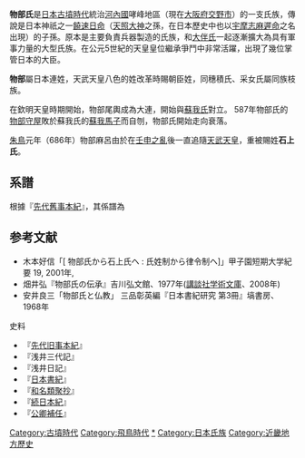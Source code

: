 {{日本氏族
|家名=物部氏
<!-- |家紋= 家紋的畫像 -->
|本姓=物部連→物部[[朝臣|朝臣]]
|家祖=物部十千根
|種別=[[神別|神別]]（[[天神_(日本神話)|天神]]）
|出身地=[[河内國|河内國]][[哮峰|哮峰]]
|根拠地=[[河内國|河内國]][[哮峰|哮峰]]<br/>[[大和國|大和國]]等地
|人物=[[物部麁鹿火|物部麁鹿火]]<br/>[[物部尾輿|物部尾輿]]<br/>[[物部守屋|物部守屋]]
|支流=
|始祖=[[饒速日命|饒速日命]]|後裔=[[#石上氏|石上朝臣]]<br/>[[穗積氏|穗積朝臣]]<br/>[[采女氏|采女朝臣]]<br/>[[高岡氏#高岡氏（丹後）|高岳首]]<br/>[[熊野國造|熊野國造]]<br/>[[石見國造|石見國造]]金子氏（[[社家|社家]]、[[華族|華族]]（[[男爵|男爵]]））<br/>[[厚東氏|厚東氏]]（[[武家|武家]]）<br/>[[曾禰氏|曾禰氏]]（[[武家|武家]]） 等。}}
'''物部氏'''是[[日本|日本]][[古墳時代|古墳時代]]統治[[河內國|河內國]]哮峰地區（現在[[大阪府|大阪府]][[交野市|交野市]]）的一支氏族，傳說是日本神祇之一[[饒速日命|饒速日命]]（[[天照大神|天照大神]]之孫，在日本歷史中也以[[宇摩志麻遲命|宇摩志麻遲命]]之名出現）的子孫。原本是主要負責兵器製造的氏族，和[[大伴氏|大伴氏]]一起逐漸擴大為具有軍事力量的大型氏族。在公元5世紀的天皇皇位繼承爭鬥中非常活躍，出現了幾位掌管日本的大臣。

'''物部'''屬日本連姓，天武天皇八色的姓改革時賜朝臣姓，同穗積氏、采女氏屬同族枝族。

在欽明天皇時期開始，物部尾輿成為大連，開始與[[蘇我氏|蘇我氏]]對立。 587年物部氏的[[物部守屋|物部守屋]]敗於蘇我氏的[[蘇我馬子|蘇我馬子]]而自刎，物部氏開始走向衰落。

[[朱鳥|朱鳥]]元年（686年）物部麻呂由於在[[壬申之亂|壬申之亂]]後一直追隨[[天武天皇|天武天皇]]，重被賜姓'''石上氏'''。

==系譜==
根據『[[先代舊事本紀|先代舊事本紀]]』，其係譜為
    
{{chart/start}}
{{chart | | | | | | | | | | | | | | | UR | | | | UR=[[饒速日命|饒速日命]] }}
{{chart | | | | | | | | | | | | | | | |!| | | | | }}
{{chart | | | | | | | | | | | | | | | UR2 | | | | UR2=（6代略）}}
{{chart | | | | | | | | | | | | | | | |!| | | | | }}
{{chart | | | | | | | | | | | | | | | UR3 | | | | UR3='''物部'''[[十千根命|十千根]] }}
{{chart | | | | | | | | | | | | | | | |!| | | | | }}
{{chart | | | | | | | | | | | | | | | UR4 | | | | UR4=[[物部胆咋宿禰|胆咋]] }}
{{chart | | | | | | | | | | | | | | | |!| | | | | }}
{{chart | | | | | | | | | | | | | | | UR5 | | | | UR5=[[物部五十琴宿禰|五十琴]] }}
{{chart | | | | | |,|-|-|-|-|-|-|-|-|-|+|-|-|-|.| | | }}
{{chart | | | | | UR61 | | | | | | | | UR62  | | UR63 | | | UR61=[[物部伊莒弗|伊莒弗]]|UR62=[[物部麦入宿禰|麦入]]|UR63=石持}}
{{chart | |,|-|-|-|+|-|-|-|.| | | |,|-|^|-|.| | | }}
{{chart | UR71 | | UR72  | | UR73 | | UR74 | | UR75 | | | | UR71=[[物部真椋|真椋]]|UR72=[[物部布都久留|布都久留]]（怀）|UR73=[[物部目|目]]|UR74=[[物部大前宿禰|大前]]|UR75=[[物部小前|小前]]}}
{{chart | | | |,|-|^|-|.| | | | | |!| | | }}
{{chart | | | UR81 | | UR82  | | | | UR83 | | | | UR81=[[物部木蓮子|木蓮子]]|UR82=[[物部小事|小事]]|UR83=[[物部荒山|荒山]]}}
{{chart | | | |!| | | | | | | | | |!| | | }}
{{chart | | | UR91 | | | | | | | | UR92 | | | | UR91=[[物部麻佐良|麻佐良]]|UR92=[[物部尾輿|尾輿]]}}
{{chart | | | |!| | | | | |,|-|-|-|+|-|-|-|.| | | }}
{{chart | | | UR101 | | | | UR102 | | UR103 | | UR104| | | | UR101=[[物部麁鹿火|麁鹿火]]|UR102=[[大市御狩|御狩]]| UR103=[[物部守屋|守屋]]|UR104=[[石上贄子|贄子]]}}
{{chart | | | | | | | | | |!| | | }}
{{chart | | | | | | | | | UR111| | | | UR111=目}}
{{chart | | | | | | | | | |!| | | }}
{{chart | | | | | | | | | UR121| | | | UR121=[[物部宇麻呂|宇麻呂]]（馬古・宇麻乃）}}
{{chart | | | | | | | | | |!| | | }}
{{chart | | | | | | | | | UR121| | | UR121='''石上'''[[石上麻呂|麻呂]]}}
{{chart | | | | | | |,|-|-|^|-|-|.| | | }}
{{chart | | | | | | UR131 | | | | UR132 | | | | UR131=[[石上乙麻呂|乙麻呂]]| UR132=女}}
{{chart | | | | | | |!| | | |,|-|^|-|.| | | }}
{{chart | | | | | | UR141 | | UR142  | | UR143 | | | | UR141= [[石上宅嗣|宅嗣]]|UR142=[[藤原廣嗣|藤原広嗣]]|UR143=[[藤原良継|藤原良継]]}}
{{chart/end}}
== 参考文献 ==
* 木本好信「[ 物部氏から石上氏ヘ : 氏姓制から律令制ヘ]」甲子園短期大学紀要 19, 2001年, {{naid|110000978924}}
* 畑井弘『物部氏の伝承』吉川弘文館、1977年([[講談社学術文庫|講談社学術文庫]]、2008年)
* 安井良三「物部氏と仏教」 三品彰英編『日本書紀研究 第3冊』塙書房、1968年
; 史料
* 『[[先代旧事本紀|先代旧事本紀]]』
* 『浅井三代記』
* 『浅井日記』
* 『[[日本書紀|日本書紀]]』
* 『[[和名類聚抄|和名類聚抄]]』
* 『[[続日本紀|続日本紀]]』
* 『[[公卿補任|公卿補任]]』
{{DEFAULTSORT:Mononohesi}}
[[Category:古墳時代|Category:古墳時代]]
[[Category:飛鳥時代|Category:飛鳥時代]]
[[Category:物部氏|*]]
[[Category:日本氏族|Category:日本氏族]]
[[Category:近畿地方歷史|Category:近畿地方歷史]]